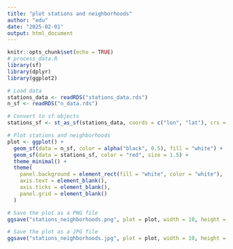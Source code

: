 ```yaml
---
title: "plot stations and neighborhoods"
author: "edu"
date: "2025-02-01"
output: html_document
---
```


```r
knitr::opts_chunk$set(echo = TRUE)
# process_data.R
library(sf)
library(dplyr)
library(ggplot2)

# Load data
stations_data <- readRDS("stations_data.rds")
n_sf <- readRDS("n_data.rds")

# Convert to sf objects
stations_sf <- st_as_sf(stations_data, coords = c("lon", "lat"), crs = 4326)

# Plot stations and neighborhoods
plot <- ggplot() +
  geom_sf(data = n_sf, color = alpha("black", 0.5), fill = "white") +
  geom_sf(data = stations_sf, color = "red", size = 1.5) +
  theme_minimal() +
  theme(
    panel.background = element_rect(fill = "white", color = "white"),
    axis.text = element_blank(),
    axis.ticks = element_blank(),
    panel.grid = element_blank()
  )

# Save the plot as a PNG file
ggsave("stations_neighborhoods.png", plot = plot, width = 10, height = 10)

# Save the plot as a JPG file
ggsave("stations_neighborhoods.jpg", plot = plot, width = 10, height = 10)
```



